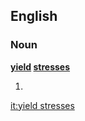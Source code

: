 ==English==

===Noun===
'''[[yield]] [[stresses]]'''

# {{plural of|yield stress}}

[[it:yield stresses]]